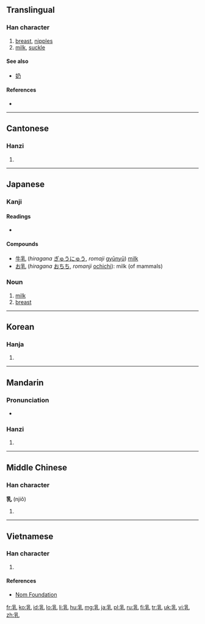 ==Translingual==

===Han character===
{{Han char|rn=5|rad=乙|as=07|sn=8|four=2241<sub>0</sub>|canj=月木山 (BDU)|ids=⿰[[孚]][[乚]]}}

# [[breast]], [[nipples]]
# [[milk]], [[suckle]]

====See also====
* [[奶]]

====References====
* {{Han ref|kx=0084.170|dkj=00190|dj=0171.220|hdz=10055.040|uh=4E73|ud=20083|bh=A8C5|bd=43205}}

----

==Cantonese==

===Hanzi===
{{yue-hanzi|jyut=|y=yu5}}

# {{defn|lang=yue|sort=乙07}}

----

==Japanese==

===Kanji===
{{ja-kanji|grade=6|rs=乙07}}

====Readings====
* {{ja-readings|on=[[にゅう]] (nyū)|kun=[[ちち]] (chichi), [[ち]] (chi)}}

====Compounds====
* [[牛乳]] (''hiragana'' [[ぎゅうにゅう]], ''romaji'' [[gyūnyū]]) [[milk]]
* [[お乳]] (''hiragana'' [[おちち]], ''romanji'' [[ochichi]]): milk (of mammals)

===Noun===
{{ja-noun|k|hira=ちち|rom=chichi}}

# [[milk]]
# [[breast]]

----

==Korean==

===Hanja===
{{ko-hanja|hangeul=유|rv=yu|mr=yu}}

# {{defn|lang=ko|sort=乙07}}

----

==Mandarin==

===Pronunciation===
* {{audio|Zh-ru.ogg|Audio}}

===Hanzi===
{{cmn-hanzi|pin=[[rǔ]] ([[ru3]])|wg=ju<sup>3</sup>}}

# {{defn|lang=cmn|sort=乙07}}

----

==Middle Chinese==

===Han character===
'''乳''' (njiǒ)

# {{defn|lang=zhx-mid}}

----

==Vietnamese==

===Han character===
{{vi-hantu|[[vú]], [[nhú]], [[nhỗ]], [[nhũ]]|rs=乙07}}

# {{defn|lang=vi|sort=乙07}}

====References====
*[http://nomfoundation.org/common/nom_details.php?codepoint=4e73 Nom Foundation]

[[fr:乳]]
[[ko:乳]]
[[id:乳]]
[[lo:乳]]
[[li:乳]]
[[hu:乳]]
[[mg:乳]]
[[ja:乳]]
[[pl:乳]]
[[ru:乳]]
[[fi:乳]]
[[tr:乳]]
[[uk:乳]]
[[vi:乳]]
[[zh:乳]]